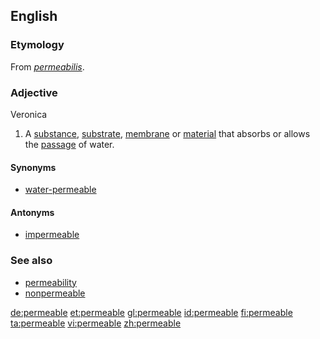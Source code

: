 {{also|perméable}}
==English==

===Etymology===
From {{etyl|la}} ''[[permeabilis]]''.

===Adjective===
{{en-adj}} Veronica

# A [[substance]], [[substrate]], [[membrane]] or [[material]] that absorbs or allows the [[passage]] of water.

====Synonyms====
* [[water-permeable]]

====Antonyms====
* [[impermeable]]

===See also===
* [[permeability]]
* [[nonpermeable]]

[[de:permeable]]
[[et:permeable]]
[[gl:permeable]]
[[id:permeable]]
[[fi:permeable]]
[[ta:permeable]]
[[vi:permeable]]
[[zh:permeable]]